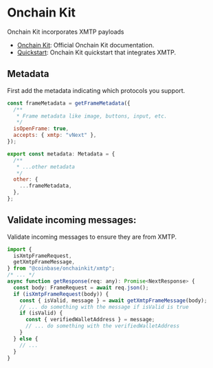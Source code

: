 # Onchain Kit

Onchain Kit incorporates XMTP payloads

- [Onchain Kit](https://onchainkit.xyz/xmtp/introduction): Official Onchain Kit documentation.
- [Quickstart](https://github.com/daria-github/a-frame-in-100-lines/): Onchain Kit quickstart that integrates XMTP.

## Metadata

First add the metadata indicating which protocols you support.

```jsx
const frameMetadata = getFrameMetadata({
  /**
   * Frame metadata like image, buttons, input, etc.
   */
  isOpenFrame: true,
  accepts: { xmtp: "vNext" },
});

export const metadata: Metadata = {
  /**
   * ...other metadata
   */
  other: {
    ...frameMetadata,
  },
};
```

## Validate incoming messages:

Validate incoming messages to ensure they are from XMTP.

```jsx
import {
  isXmtpFrameRequest,
  getXmtpFrameMessage,
} from "@coinbase/onchainkit/xmtp";
/* ... */
async function getResponse(req: any): Promise<NextResponse> {
  const body: FrameRequest = await req.json();
  if (isXmtpFrameRequest(body)) {
    const { isValid, message } = await getXmtpFrameMessage(body);
    // ... do something with the message if isValid is true
    if (isValid) {
      const { verifiedWalletAddress } = message;
      // ... do something with the verifiedWalletAddress
    }
  } else {
    // ...
  }
}
```
